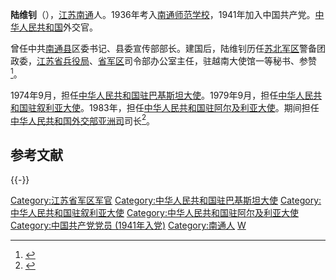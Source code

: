 {{Otheruses|陆维钊|other=同名或類似名的其它條目描述}}
'''陆维钊'''（{{bd|1920年||2015年|11月1日|catIdx=L}}），[[江苏|江苏]][[南通|南通]]人。1936年考入[[南通师范学校|南通师范学校]]，1941年加入中国共产党。[[中华人民共和国|中华人民共和国]]外交官。

曾任中共[[南通县|南通县]]区委书记、县委宣传部部长。建国后，陆维钊历任[[苏北军区|苏北军区]]警备团政委，[[江苏省兵役局|江苏省兵役局]]、[[江苏省军区|省军区]]司令部办公室主任，驻越南大使馆一等秘书、参赞<ref>{{cite news|url=http://www.thepaper.cn/newsDetail_forward_1392954|title=外交部亚洲司原司长陆维钊逝世，曾任驻巴基斯坦大使|publisher=澎湃新闻|accessdate=2015-11-05}}</ref>。

1974年9月，担任[[中国驻巴基斯坦大使列表|中华人民共和国驻巴基斯坦大使]]。1979年9月，担任[[中国驻叙利亚大使列表|中华人民共和国驻叙利亚大使]]。1983年，担任[[中国驻阿尔及利亚大使列表|中华人民共和国驻阿尔及利亚大使]]。期间担任[[中华人民共和国外交部亚洲司|中华人民共和国外交部亚洲司]]司长<ref>{{cite book|author=符浩, 李同成|title=《外交风云: 外交官海外秘闻》|year=1995年|publisher=中国华侨出版社|isbn=9787800749605|pages=174页}}</ref>。

== 参考文献 ==
{{Reflist|30em}}

{{-}}
{{start box}}
{{s-dip}}
{{succession box|[[张彤_(外交官)|张彤]]|[[徐以新|徐以新]]|[[中国驻巴基斯坦大使列表|中华人民共和国驻巴基斯坦大使]]|1974年9月-1979年4月}}
{{succession box|[[曹克强|曹克强]]|[[林兆南|林兆南]]|[[中国驻叙利亚大使列表|中华人民共和国驻叙利亚大使]]|1979年9月-1983年3月}}
{{succession box|[[徐明_(外交官)|徐明]]|[[金森_(外交官)|金森]]|[[中国驻阿尔及利亚大使列表|中华人民共和国驻阿尔及利亚大使]]|1983年4月-1985年11月}}
{{end box}}

{{中华人民共和国官员小作品}}
[[Category:江苏省军区军官|Category:江苏省军区军官]]
[[Category:中华人民共和国驻巴基斯坦大使|Category:中华人民共和国驻巴基斯坦大使]]
[[Category:中华人民共和国驻叙利亚大使|Category:中华人民共和国驻叙利亚大使]]
[[Category:中华人民共和国驻阿尔及利亚大使|Category:中华人民共和国驻阿尔及利亚大使]]
[[Category:中国共产党党员_(1941年入党)|Category:中国共产党党员 (1941年入党)]]
[[Category:南通人|Category:南通人]]
[[Category:陆姓|W]]